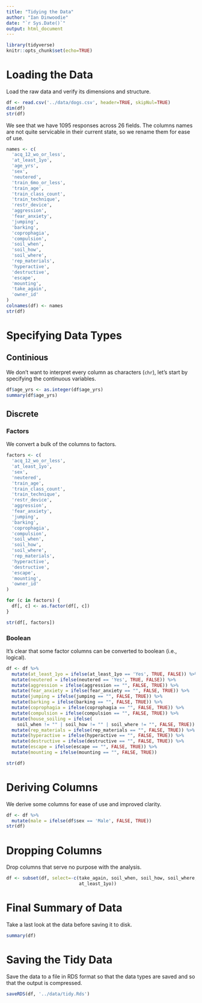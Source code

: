 ```yaml
---
title: "Tidying the Data"
author: "Ian Dinwoodie"
date: "`r Sys.Date()`"
output: html_document
---
```


```r
library(tidyverse)
knitr::opts_chunk$set(echo=TRUE)
```

# Loading the Data

Load the raw data and verify its dimensions and structure.

```r
df <- read.csv('../data/dogs.csv', header=TRUE, skipNul=TRUE)
dim(df)
str(df)
```

We see that we have 1095 responses across 26 fields. The columns names are not
quite servicable in their current state, so we rename them for ease of use.

```r
names <- c(
  'acq_12_wo_or_less',
  'at_least_1yo',
  'age_yrs',
  'sex',
  'neutered',
  'train_6mo_or_less',
  'train_age',
  'train_class_count',
  'train_technique',
  'restr_device',
  'aggression',
  'fear_anxiety',
  'jumping',
  'barking',
  'coprophagia',
  'compulsion',
  'soil_when',
  'soil_how',
  'soil_where',
  'rep_materials',
  'hyperactive',
  'destructive',
  'escape',
  'mounting',
  'take_again',
  'owner_id'
)
colnames(df) <- names
str(df)
```

# Specifying Data Types

## Continious

We don't want to interpret every column as characters (`chr`), let's start by
specifying the continuous variables.

```r
df$age_yrs <- as.integer(df$age_yrs)
summary(df$age_yrs)
```

## Discrete

### Factors

We convert a bulk of the columns to factors.

```r
factors <- c(
  'acq_12_wo_or_less',
  'at_least_1yo',
  'sex',
  'neutered',
  'train_age',
  'train_class_count',
  'train_technique',
  'restr_device',
  'aggression',
  'fear_anxiety',
  'jumping',
  'barking',
  'coprophagia',
  'compulsion',
  'soil_when',
  'soil_how',
  'soil_where',
  'rep_materials',
  'hyperactive',
  'destructive',
  'escape',
  'mounting',
  'owner_id'
)

for (c in factors) {
  df[, c] <- as.factor(df[, c])
}

str(df[, factors])
```

### Boolean

It's clear that some factor columns can be converted to boolean (i.e., logical).

```r
df <- df %>%
  mutate(at_least_1yo = ifelse(at_least_1yo == 'Yes', TRUE, FALSE)) %>%
  mutate(neutered = ifelse(neutered == 'Yes', TRUE, FALSE)) %>%
  mutate(aggression = ifelse(aggression == "", FALSE, TRUE)) %>%
  mutate(fear_anxiety = ifelse(fear_anxiety == "", FALSE, TRUE)) %>%
  mutate(jumping = ifelse(jumping == "", FALSE, TRUE)) %>%
  mutate(barking = ifelse(barking == "", FALSE, TRUE)) %>%
  mutate(coprophagia = ifelse(coprophagia == "", FALSE, TRUE)) %>%
  mutate(compulsion = ifelse(compulsion == "", FALSE, TRUE)) %>%
  mutate(house_soiling = ifelse(
    soil_when != "" | soil_how != "" | soil_where != "", FALSE, TRUE)) %>%
  mutate(rep_materials = ifelse(rep_materials == "", FALSE, TRUE)) %>%
  mutate(hyperactive = ifelse(hyperactive == "", FALSE, TRUE)) %>%
  mutate(destructive = ifelse(destructive == "", FALSE, TRUE)) %>%
  mutate(escape = ifelse(escape == "", FALSE, TRUE)) %>%
  mutate(mounting = ifelse(mounting == "", FALSE, TRUE))

str(df)
```

# Deriving Columns

We derive some columns for ease of use and improved clarity.

```r
df <- df %>%
  mutate(male = ifelse(df$sex == 'Male', FALSE, TRUE))
str(df)
```

# Dropping Columns

Drop columns that serve no purpose with the analysis.

```r
df <- subset(df, select=-c(take_again, soil_when, soil_how, soil_where,
                           at_least_1yo))
```

# Final Summary of Data

Take a last look at the data before saving it to disk.

```r
summary(df)
```

# Saving the Tidy Data

Save the data to a file in RDS format so that the data types are saved and so
that the output is compressed.

```r
saveRDS(df, '../data/tidy.Rds')
```
